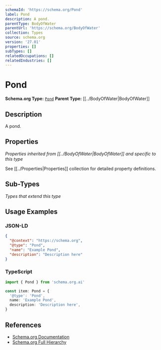 ```yaml
---
schemaId: 'https://schema.org/Pond'
label: Pond
description: A pond.
parentType: BodyOfWater
parentUrl: 'https://schema.org/BodyOfWater'
collection: Types
source: schema.org
version: '27.01'
properties: []
subTypes: []
relatedOccupations: []
relatedIndustries: []
---
```

# Pond

**Schema.org Type:** [`Pond`](https://schema.org/Pond)
**Parent Type:** [[../BodyOfWater|BodyOfWater]]

## Description

A pond.

## Properties

*Properties inherited from [[../BodyOfWater|BodyOfWater]] and specific to this type*

See [[../Properties|Properties]] collection for detailed property definitions.

## Sub-Types

*Types that extend this type*

## Usage Examples

### JSON-LD

```json
{
  "@context": "https://schema.org",
  "@type": "Pond",
  "name": "Example Pond",
  "description": "Description here"
}
```

### TypeScript

```typescript
import { Pond } from 'schema.org.ai'

const item: Pond = {
  '@type': 'Pond',
  name: 'Example Pond',
  description: 'Description here',
}
```

## References

- [Schema.org Documentation](https://schema.org/Pond)
- [Schema.org Full Hierarchy](https://schema.org/docs/full.html)
